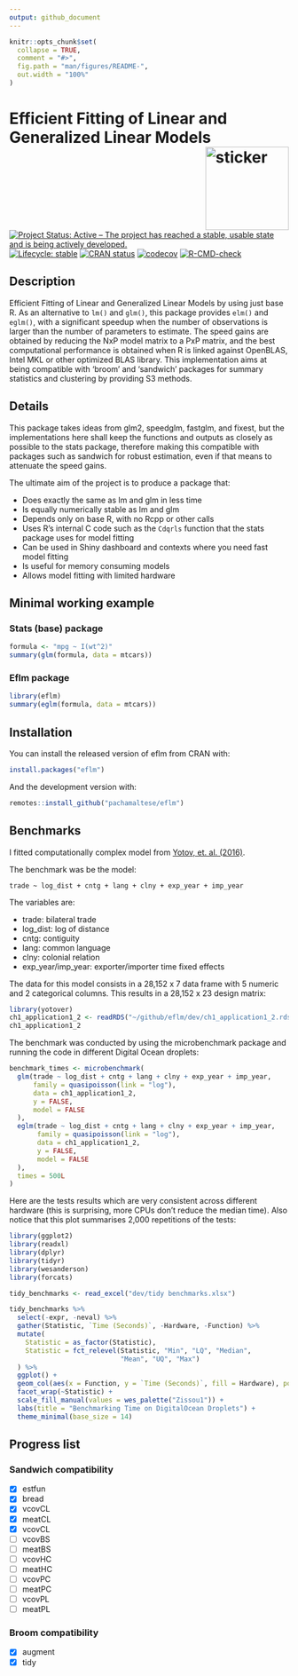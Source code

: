 ```yaml
---
output: github_document
---
```


<!-- README.md is generated from README.Rmd. Please edit that file -->

```r
knitr::opts_chunk$set(
  collapse = TRUE,
  comment = "#>",
  fig.path = "man/figures/README-",
  out.width = "100%"
)
```

# Efficient Fitting of Linear and Generalized Linear Models <img src="https://pacha.dev/eflm/hexicon.svg" width=150 align="right" alt="sticker"/>

<!-- badges: start -->
[![Project Status: Active – The project has reached a stable, usable
state and is being actively
developed.](https://www.repostatus.org/badges/latest/active.svg)](https://www.repostatus.org/#active)
[![Lifecycle: stable](https://img.shields.io/badge/lifecycle-stable-brightgreen.svg)](https://www.tidyverse.org/lifecycle/#stable)
[![CRAN
status](https://www.r-pkg.org/badges/version/gravity)](https://cran.r-project.org/package=eflm)
[![codecov](https://codecov.io/gh/pachamaltese/eflm/branch/main/graph/badge.svg?token=XI59cmGd15)](https://codecov.io/gh/pachamaltese/eflm)
[![R-CMD-check](https://github.com/pachamaltese/yotover-testing/workflows/R-CMD-check/badge.svg)](https://github.com/pachamaltese/yotover-testing/actions)
<!-- badges: end -->

## Description

Efficient Fitting of Linear and Generalized Linear Models by using
just base R. As an alternative to `lm()` and `glm()`, this package provides
`elm()` and `eglm()`, with a significant speedup when the number of 
observations is larger than the number of parameters to estimate. The speed
gains are obtained by reducing the NxP model matrix to a PxP matrix, and the 
best computational performance is obtained when R is linked against OpenBLAS,
Intel MKL or other optimized BLAS library. This implementation aims at being
compatible with 'broom' and 'sandwich' packages for summary statistics and
clustering by providing S3 methods.

## Details

This package takes ideas from glm2, speedglm, fastglm, and fixest, but the
implementations here shall keep the functions and outputs as closely as possible
to the stats package, therefore making this compatible with packages such as sandwich for robust estimation, even if that means to attenuate the speed gains.

The ultimate aim of the project is to produce a package that:

* Does exactly the same as lm and glm in less time
* Is equally numerically stable as lm and glm
* Depends only on base R, with no Rcpp or other calls
* Uses R's internal C code such as the `Cdqrls` function that the stats package uses for model fitting
* Can be used in Shiny dashboard and contexts where you need fast model fitting
* Is useful for memory consuming models
* Allows model fitting with limited hardware

## Minimal working example

### Stats (base) package
```r
formula <- "mpg ~ I(wt^2)"
summary(glm(formula, data = mtcars))
```

### Eflm package

```r
library(eflm)
summary(eglm(formula, data = mtcars))
```

## Installation

You can install the released version of eflm from CRAN with:
```r
install.packages("eflm")
```

And the development version with:
``` r
remotes::install_github("pachamaltese/eflm")
```

## Benchmarks

I fitted computationally complex model from [Yotov, et. al. (2016)](https://pacha.dev/yotover/partial-equilibrium-trade-policy-analysis-with-structural-gravity.html#ppml-estimation-controlling-for-multilateral-resistance-terms-with-fixed-effects).

The benchmark was be the model:
```
trade ~ log_dist + cntg + lang + clny + exp_year + imp_year
```

The variables are:

* trade: bilateral trade
* log_dist: log of distance
* cntg: contiguity
* lang: common language
* clny: colonial relation
* exp_year/imp_year: exporter/importer time fixed effects

The data for this model consists in a 28,152 x 7 data frame with 5 numeric and 2 categorical columns. This results in a 28,152 x 23 design matrix:

```r
library(yotover)
ch1_application1_2 <- readRDS("~/github/eflm/dev/ch1_application1_2.rds")
ch1_application1_2
```

The benchmark was conducted by using the microbenchmark package and running the code in different Digital Ocean droplets:

```r
benchmark_times <- microbenchmark(
  glm(trade ~ log_dist + cntg + lang + clny + exp_year + imp_year,
      family = quasipoisson(link = "log"),
      data = ch1_application1_2,
      y = FALSE,
      model = FALSE
  ),
  eglm(trade ~ log_dist + cntg + lang + clny + exp_year + imp_year,
       family = quasipoisson(link = "log"),
       data = ch1_application1_2,
       y = FALSE,
       model = FALSE
  ),
  times = 500L
)
```

Here are the tests results which are very consistent across different hardware (this is surprising, more CPUs don't reduce the median time). Also notice that this plot summarises 2,000 repetitions of the tests:
```r
library(ggplot2)
library(readxl)
library(dplyr)
library(tidyr)
library(wesanderson)
library(forcats)

tidy_benchmarks <- read_excel("dev/tidy benchmarks.xlsx")

tidy_benchmarks %>%
  select(-expr, -neval) %>%
  gather(Statistic, `Time (Seconds)`, -Hardware, -Function) %>%
  mutate(
    Statistic = as_factor(Statistic),
    Statistic = fct_relevel(Statistic, "Min", "LQ", "Median",
                            "Mean", "UQ", "Max")
  ) %>%
  ggplot() +
  geom_col(aes(x = Function, y = `Time (Seconds)`, fill = Hardware), position = "dodge2") +
  facet_wrap(~Statistic) +
  scale_fill_manual(values = wes_palette("Zissou1")) +
  labs(title = "Benchmarking Time on DigitalOcean Droplets") +
  theme_minimal(base_size = 14)
```

## Progress list

### Sandwich compatibility

- [x] estfun
- [x] bread
- [x] vcovCL
- [x] meatCL
- [x] vcovCL
- [ ] vcovBS
- [ ] meatBS
- [ ] vcovHC
- [ ] meatHC
- [ ] vcovPC
- [ ] meatPC
- [ ] vcovPL
- [ ] meatPL

### Broom compatibility

- [x] augment
- [x] tidy
